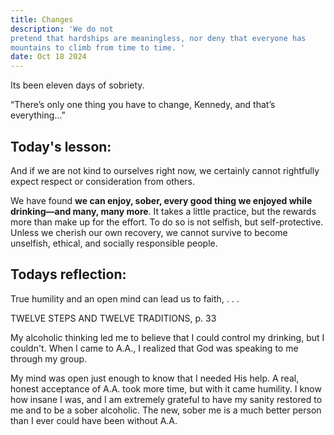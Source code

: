 ```yaml
---
title: Changes
description: 'We do not
pretend that hardships are meaningless, nor deny that everyone has
mountains to climb from time to time. '
date: Oct 18 2024
---
```


Its been eleven days of sobriety.

“There’s only one thing you have to change, Kennedy, and that’s everything…”

## Today's lesson:

And if we are not kind to  ourselves right now, we certainly cannot rightfully expect respect or consideration from others.

We have found **we can enjoy, sober, every good thing we enjoyed 
while drinking—and many, many more**. It takes a little practice, but 
the rewards more than make up for the effort. To do so is not selfish, 
but self-protective. Unless we cherish our own recovery, we cannot 
survive to become unselfish, ethical, and socially responsible people.

## Todays reflection:

True humility and an open mind can lead us to faith, . . .

TWELVE STEPS AND TWELVE TRADITIONS, p. 33

My alcoholic thinking led me to believe that I could control my drinking, but I couldn't. When I came to A.A., I realized that God was speaking to me through my group. 

My mind was open just enough to know that I needed His help. A real, honest acceptance of A.A. took more time, but with it came humility. I know how insane I was, and I am extremely grateful to have my sanity restored to me and to be a sober alcoholic. The new, sober me is a much better person than I ever could have been without A.A.